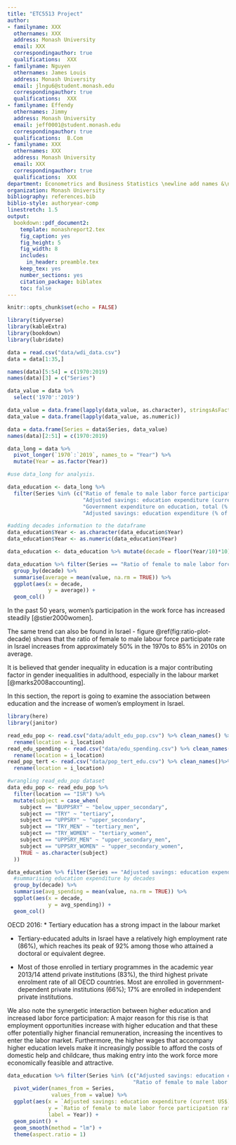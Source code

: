 ```yaml
---
title: "ETC5513 Project"
author:
- familyname: XXX
  othernames: XXX
  address: Monash University
  email: XXX
  correspondingauthor: true
  qualifications:  XXX
- familyname: Nguyen
  othernames: James Louis
  address: Monash University
  email: jlngu6@student.monash.edu
  correspondingauthor: true
  qualifications:  XXX
- familyname: Effendy
  othernames: Jimmy
  address: Monash University
  email: jeff0001@student.monash.edu
  correspondingauthor: true
  qualifications:  B.Com
- familyname: XXX
  othernames: XXX
  address: Monash University
  email: XXX
  correspondingauthor: true
  qualifications:  XXX
department: Econometrics and Business Statistics \newline add names &\newline add names
organization: Monash University
bibliography: references.bib
biblio-style: authoryear-comp
linestretch: 1.5
output:
  bookdown::pdf_document2:
    template: monashreport2.tex
    fig_caption: yes
    fig_height: 5
    fig_width: 8
    includes:
      in_header: preamble.tex
    keep_tex: yes
    number_sections: yes
    citation_package: biblatex
    toc: false
---
```


```r
knitr::opts_chunk$set(echo = FALSE)
```

```r
library(tidyverse)
library(kableExtra)
library(bookdown)
library(lubridate)
```


```r
data = read.csv("data/wdi_data.csv")
data = data[1:35,]

names(data)[5:54] = c(1970:2019)
names(data)[3] = c("Series")

data_value = data %>%
  select('1970':'2019')

data_value = data.frame(lapply(data_value, as.character), stringsAsFactors =FALSE)
data_value = data.frame(lapply(data_value, as.numeric))

data = data.frame(Series = data$Series, data_value)
names(data)[2:51] = c(1970:2019)

data_long = data %>%
  pivot_longer(`1970`:`2019`, names_to = "Year") %>%
  mutate(Year = as.factor(Year))

#use data_long for analysis.
```


\section*{Introduction}

\section*{Motivation}

\section*{}

\section*{}

\section*{Education}

```r
data_education <- data_long %>% 
  filter(Series %in% (c("Ratio of female to male labor force participation rate (%) (national estimate)",
                        "Adjusted savings: education expenditure (current US$)",
                        "Government expenditure on education, total (% of GDP)",
                        "Adjusted savings: education expenditure (% of GNI)")))

#adding decades information to the dataframe
data_education$Year <- as.character(data_education$Year)
data_education$Year <- as.numeric(data_education$Year)

data_education <- data_education %>% mutate(decade = floor(Year/10)*10)

```

```r

data_education %>% filter(Series == "Ratio of female to male labor force participation rate (%) (national estimate)") %>%
  group_by(decade) %>% 
  summarise(average = mean(value, na.rm = TRUE)) %>% 
  ggplot(aes(x = decade,
             y = average)) +
  geom_col()
```

In the past 50 years, women's participation in the work force has increased steadily [@stier2000women].

The same trend can also be found in Israel - figure \@ref(fig:ratio-plot-decade) shows that the ratio of female to male labour force participate rate in Israel increases from approximately 50% in the 1970s to 85% in 2010s on average.

It is believed that gender inequality in education is a major contributing factor in gender inequalities in adulthood, especially in the labour market [@marks2008accounting].

In this section, the report is going to examine the association between education and the increase of women's employment in Israel.



\subsection*{Education in Israel}

```r
library(here)
library(janitor)

read_edu_pop <- read.csv("data/adult_edu_pop.csv") %>% clean_names() %>% 
  rename(location = i_location)
read_edu_spending <- read.csv("data/edu_spending.csv") %>% clean_names()%>% 
  rename(location = i_location)
read_pop_tert <- read.csv("data/pop_tert_edu.csv") %>% clean_names()%>% 
  rename(location = i_location)

#wrangling read_edu_pop dataset
data_edu_pop <- read_edu_pop %>% 
  filter(location == "ISR") %>% 
  mutate(subject = case_when(
    subject == "BUPPSRY" ~ "below_upper_secondary",
    subject == "TRY" ~ "tertiary",
    subject == "UPPSRY" ~ "upper_secondary",
    subject == "TRY_MEN" ~ "tertiary_men",
    subject == "TRY_WOMEN" ~ "tertiary_women",
    subject == "UPPSRY_MEN" ~ "upper_secondary_men",
    subject == "UPPSRY_WOMEN" ~ "upper_secondary_women",
    TRUE ~ as.character(subject)
  ))
```

```r
data_education %>% filter(Series == "Adjusted savings: education expenditure (current US$)") %>%
  #summarising education expenditure by decades
  group_by(decade) %>%
  summarise(avg_spending = mean(value, na.rm = TRUE)) %>% 
  ggplot(aes(x = decade,
             y = avg_spending)) +
  geom_col()
```

\subsection*{Education and Female Participation in Labour Force}

OECD 2016:
* Tertiary education has a strong impact in the labour market

* Tertiary-educated adults in Israel have a relatively high employment rate (86%), which reaches its peak of 92%
among those who attained a doctoral or equivalent degree.

* Most of those enrolled in tertiary programmes in the academic year 2013/14 attend private institutions (83%),
the third highest private enrolment rate of all OECD countries. Most are enrolled in government-dependent
private institutions (66%); 17% are enrolled in independent private institutions. 



We also note the synergetic interaction between higher education and increased labor force participation: A major reason for this rise is that employment opportunities increase with higher education and that these offer potentially higher financial remuneration, increasing the incentives to enter the labor market. Furthermore, the higher wages that accompany higher education levels make it increasingly possible to afford the costs of domestic help and childcare, thus making entry into the work force more economically feasible and attractive.

```r

data_education %>% filter(Series %in% (c("Adjusted savings: education expenditure (current US$)",
                                        "Ratio of female to male labor force participation rate (%) (national estimate)"))) %>%
  pivot_wider(names_from = Series,
              values_from = value) %>% 
  ggplot(aes(x = `Adjusted savings: education expenditure (current US$)`,
             y = `Ratio of female to male labor force participation rate (%) (national estimate)`,
             label = Year)) +
  geom_point() +
  geom_smooth(method = "lm") +
  theme(aspect.ratio = 1)

```

\section*{}

\section*{Model}

\section*{Conclusion}